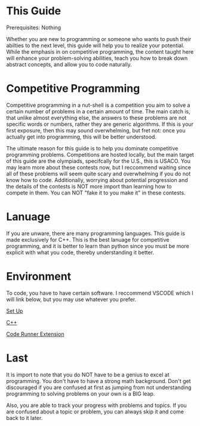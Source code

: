 



<Sidebar moduleName={moduleName} /> 




# This Guide 

Prerequisites: Nothing

Whether you are new to programming or someone who wants to push their abilties to the next level, 
this guide will help you to realize your potential. While the emphasis in on competitive programming,
the content taught here will enhance your problem-solving abilities, teach you how to break down abstract 
concepts, and allow you to code naturally. 

# Competitive Programming

Competitive programming in a nut-shell is a competition you aim to solve a certain number of problems in a
certain amount of time. The main catch is, that unlike almost everything else, the answers to these problems
are not specific words or numbers, rather they are generic algorithms. If this is your first exposure, then this
may sound overwhelming, but fret not: once you actually get into programming, this will be better understood.


The ultimate reason for this guide is to help you dominate competitive programming problems. Competitions 
are hosted locally, but the main target of this guide are the olympiads, specifcally for the U.S., this is
USACO. You may learn more about these contests now, but I reccommend waiting since all of these problems will 
seem quite scary and overwhelming if you do not know how to code. Additionally, worrying about potential 
progression and the details of the contests is NOT more import than learning how to compete in them. You can
NOT "fake it to you make it" in these contests. 

# Lanuage

If you are unware, there are many programming languages. This guide is made exclusively for C++. This is the 
best lanuage for competitive programming, and it is better to learn than python since you must be more explicit
with what you code, thereby understanding it better. 

# Environment

To code, you have to have certain software. I reccommend VSCODE which I will link below, but you may use whatever
you prefer. 

[Set Up](https://code.visualstudio.com/docs/setup/setup-overview)

[C++](https://code.visualstudio.com/docs/languages/cpp)

[Code Runner Extension](https://www.youtube.com/watch?v=QwqV0n7a2tc)

# Last

It is import to note that you do NOT have to be a genius to excel at programming. You don't have to have a
strong math background. Don't get discouraged if you are confused at first as jumping from not understanding
programming to solving problems on your own is a BIG leap. 

Also, you are able to track your progress with problems and topics. If you are confused about a topic or problem, 
you can always skip it and come back to it later. 




<TopicProgress moduleName={moduleName} topicId={topicId} />
